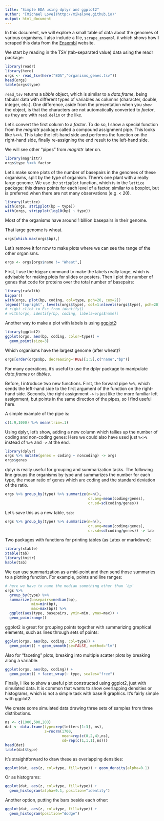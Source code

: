 ```yaml
---
title: "Simple EDA using dplyr and ggplot2"
author: "[Michael Love](http://mikelove.github.io)"
output: html_document
---
```


In this document, we will explore a small table of data about
the genomes of various organisms. I also include a file, 
`scrape_ensembl.R` which shows how I scraped this data
from the [Ensembl](http://ensembl.org) website.

We start by reading in the TSV (tab-separated value) data
using the readr package:

```r
library(readr)
library(here)
orgs <- read_tsv(here("EDA","organisms_genes.tsv"))
head(orgs)
table(orgs$type)
```

`read_tsv` returns a *tibble* object, which is similar to a
*data.frame*, being tabular data with different types of variables
as columns (character, double, integer, etc.). One difference, aside
from the presentation when you `show` the object, is that the
characters are not automatically converted to *factor*, as they are
with `read.delim` or the like.

Let's convert the first column to a *factor*. To do so, I show a
special function from the *magrittr* package called a compound
assignment pipe. This looks like `%<>%`. This take the left-hand side
and performs the function on the right-hand side, finally re-assigning
the end result to the left-hand side. 

We will see other "pipes" from *magrittr* later on.

```r
library(magrittr)
orgs$type %<>% factor
```

Let's make some plots of the number of basepairs in the genomes of
these organisms, split by the type of organism. There's one plant with
a really large genome. 
We use the `stripplot` function, which is in the `lattice` package: 
this draws points for each level of a factor, similar to a boxplot,
but is preferred when there are not many observations (e.g. < 20).

```r
library(lattice)
with(orgs, stripplot(bp ~ type))
with(orgs, stripplot(log10(bp) ~ type))
```

Most of the organisms have around 1 billion basepairs in their genome.

That large genome is wheat.

```r
orgs[which.max(orgs$bp),]
```

Let's remove it for now to make plots where we can see the range of
the other organisms.

```r
orgs <- orgs[orgs$name != "Wheat",]
```

First, I use the `bigpar` command to make the labels really
large, which is advisable for making plots for slides or posters.
Then I plot the number of genes that code for proteins over the total
number of basepairs:

```r
library(rafalib)
bigpar()
with(orgs, plot(bp, coding, col=type, pch=20, cex=2))
legend("topright", levels(orgs$type), col=1:nlevels(orgs$type), pch=20)
# right click to Esc from identify()
# with(orgs, identify(bp, coding, labels=orgs$name)) 
```

Another way to make a plot with labels is using 
[ggplot2](http://ggplot2.tidyverse.org/reference/):

```r
library(ggplot2)
ggplot(orgs, aes(bp, coding, color=type)) +
  geom_point(size=3)
```

Which organisms have the largest genome (after wheat)?

```r
orgs[order(orgs$bp, decreasing=TRUE)[1:5],c("name","bp")]
```

For many operations, it's useful to use the dplyr package to
manipulate *data.frames* or *tibbles*. 

Before, I introduce two new functions.  First, the forward pipe
`%>%`, which sends the left-hand side to the first argument of the
function on the right-hand side. Seconds, the right assignment `->` is
just like the more familiar left assignment, but points in the same
direction of the pipes, so I find useful here.

A simple example of the pipe is:

```r
c(1:9,1000) %>% mean(trim=.1)
```

Using dplyr, let's show, adding a new column
which tallies up the number of coding and non-coding genes:
Here we could also have used just `%<>%` instead of `%>%` and `->` at
the end.

```r
library(dplyr)
orgs %>% mutate(genes = coding + noncoding) -> orgs
orgs$genes
```

dplyr is really useful for grouping and summarization tasks. The
following line groups the organisms by type and summarizes the number
for each type, the mean ratio of genes which are coding and the
standard deviation of the ratio.

```r
orgs %>% group_by(type) %>% summarize(n=n(),
                                      cr.avg=mean(coding/genes),
                                      cr.sd=sd(coding/genes))
```

Let's save this as a new table, `tab`:

```r
orgs %>% group_by(type) %>% summarize(n=n(),
                                      cr.avg=mean(coding/genes),
                                      cr.sd=sd(coding/genes)) -> tab
```

Two packages with functions for printing tables (as Latex or
markdown):

```r
library(xtable)
xtable(tab)
library(knitr)
kable(tab)
```

We can use summarization as a mid-point and then send those summaries
to a plotting function. For example, points and line ranges:

```r
# here we have to name the median something other than `bp`
orgs %>%
  group_by(type) %>%
  summarize(basepairs=median(bp),
            min=min(bp),
            max=max(bp)) %>%
  ggplot(aes(type, basepairs, ymin=min, ymax=max)) +
  geom_pointrange()
```

ggplot2 is great for grouping points together with summarizing
graphical elements, such as lines through sets of points:

```r
ggplot(orgs, aes(bp, coding, col=type)) +
  geom_point() + geom_smooth(se=FALSE, method="lm")
```

Also for "faceting" plots, breaking into multiple scatter plots by
breaking along a variable:

```r
ggplot(orgs, aes(bp, coding)) +
  geom_point() + facet_wrap(~ type, scales="free")
```

Finally, I like to show a useful plot constructed using ggplot2, just
with simulated data. It is common that wants to show overlapping
densities or histograms, which is not a simple task with base R
graphics. It's fairly simple with ggplot2.

We create some simulated data drawing three sets of samples from three
distributions. 

```r
ns <- c(1000,500,200)
dat <- data.frame(type=rep(letters[1:3], ns),
                  z=rnorm(1700,
                          mean=rep(c(0,2,4),ns),
                          sd=rep(c(1,1,1),ns)))
head(dat)
table(dat$type)
```

It's straightforward to draw these as overlapping densities:

```r
ggplot(dat, aes(z, col=type, fill=type)) + geom_density(alpha=0.1)
```

Or as histograms:

```r
ggplot(dat, aes(z, col=type, fill=type)) +
  geom_histogram(alpha=0.1, position="identity")
```

Another option, putting the bars beside each other:

```r
ggplot(dat, aes(z, col=type, fill=type)) +
  geom_histogram(position="dodge")
```
